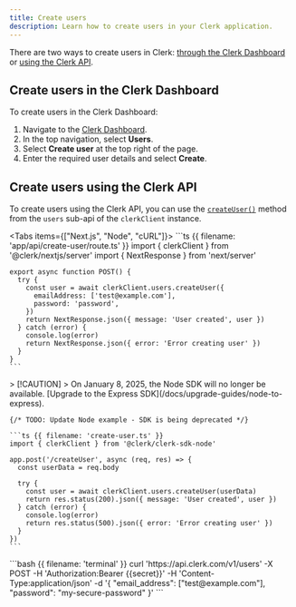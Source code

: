 ```yaml
---
title: Create users
description: Learn how to create users in your Clerk application.
---
```


There are two ways to create users in Clerk: [through the Clerk Dashboard](#create-users-in-the-clerk-dashboard) or [using the Clerk API](#create-users-using-the-clerk-api).

## Create users in the Clerk Dashboard

To create users in the Clerk Dashboard:

1. Navigate to the [Clerk Dashboard](https://dashboard.clerk.com/last-active?path=users).
1. In the top navigation, select **Users**.
1. Select **Create user** at the top right of the page.
1. Enter the required user details and select **Create**.

## Create users using the Clerk API

To create users using the Clerk API, you can use the [`createUser()`](/docs/references/backend/user/create-user) method from the `users` sub-api of the `clerkClient` instance.

<Tabs items={["Next.js", "Node", "cURL"]}>
  <Tab>
    ```ts {{ filename: 'app/api/create-user/route.ts' }}
    import { clerkClient } from '@clerk/nextjs/server'
    import { NextResponse } from 'next/server'

    export async function POST() {
      try {
        const user = await clerkClient.users.createUser({
          emailAddress: ['test@example.com'],
          password: 'password',
        })
        return NextResponse.json({ message: 'User created', user })
      } catch (error) {
        console.log(error)
        return NextResponse.json({ error: 'Error creating user' })
      }
    }
    ```
  </Tab>

  <Tab>
    > [!CAUTION]
    > On January 8, 2025, the Node SDK will no longer be available. [Upgrade to the Express SDK](/docs/upgrade-guides/node-to-express).

    {/* TODO: Update Node example - SDK is being deprecated */}

    ```ts {{ filename: 'create-user.ts' }}
    import { clerkClient } from '@clerk/clerk-sdk-node'

    app.post('/createUser', async (req, res) => {
      const userData = req.body

      try {
        const user = await clerkClient.users.createUser(userData)
        return res.status(200).json({ message: 'User created', user })
      } catch (error) {
        console.log(error)
        return res.status(500).json({ error: 'Error creating user' })
      }
    })
    ```
  </Tab>

  <Tab>
    ```bash {{ filename: 'terminal' }}
    curl 'https://api.clerk.com/v1/users' -X POST -H 'Authorization:Bearer {{secret}}' -H 'Content-Type:application/json' -d '{
      "email_address": ["test@example.com"],
      "password": "my-secure-password"
    }'
    ```
  </Tab>
</Tabs>
